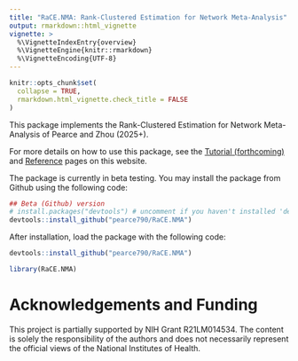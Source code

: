 ```yaml
---
title: "RaCE.NMA: Rank-Clustered Estimation for Network Meta-Analysis"
output: rmarkdown::html_vignette
vignette: >
  %\VignetteIndexEntry{overview}
  %\VignetteEngine{knitr::rmarkdown}
  %\VignetteEncoding{UTF-8}
---
```


```r
knitr::opts_chunk$set(
  collapse = TRUE,
  rmarkdown.html_vignette.check_title = FALSE
)
```

This package implements the Rank-Clustered Estimation for Network Meta-Analysis of Pearce and Zhou (2025+).

For more details on how to use this package, see the [Tutorial (forthcoming)](link) and [Reference](https://pearce790.github.io/RaCE.NMA/reference/index.html) pages on this website. 

The package is currently in beta testing. You may install the package from Github using the following code:
```r
## Beta (Github) version
# install.packages("devtools") # uncomment if you haven't installed 'devtools' before
devtools::install_github("pearce790/RaCE.NMA")
```

After installation, load the package with the following code:
```r
devtools::install_github("pearce790/RaCE.NMA")
```
```r
library(RaCE.NMA)
```

# Acknowledgements and Funding

This project is partially supported by NIH Grant R21LM014534. The content is solely the responsibility of the authors and does not necessarily represent the official views of the National Institutes of Health.

